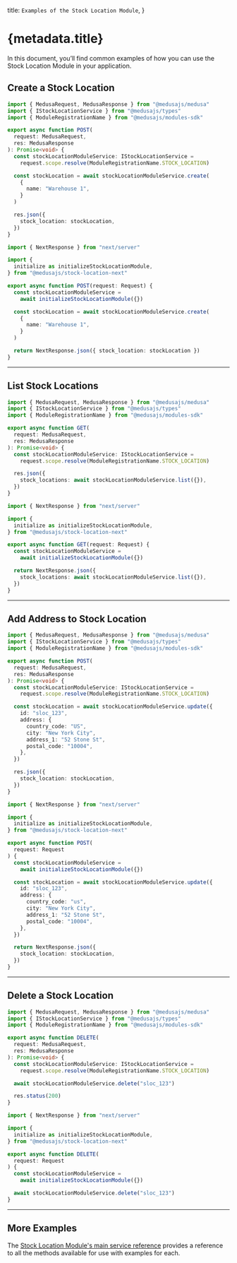 
  title: `Examples of the Stock Location Module`,
}

# {metadata.title}

In this document, you’ll find common examples of how you can use the Stock Location Module in your application.

## Create a Stock Location

<CodeTabs groupId="app-type">
  <CodeTab label="Medusa API Router" value="medusa">

  ```ts
  import { MedusaRequest, MedusaResponse } from "@medusajs/medusa"
  import { IStockLocationService } from "@medusajs/types"
  import { ModuleRegistrationName } from "@medusajs/modules-sdk"

  export async function POST(
    request: MedusaRequest,
    res: MedusaResponse
  ): Promise<void> {
    const stockLocationModuleService: IStockLocationService =
      request.scope.resolve(ModuleRegistrationName.STOCK_LOCATION)

    const stockLocation = await stockLocationModuleService.create(
      {
        name: "Warehouse 1",
      }
    )

    res.json({
      stock_location: stockLocation,
    })
  }
  ```

  </CodeTab>
  <CodeTab label="Next.js App Router" value="nextjs">

  ```ts
  import { NextResponse } from "next/server"

  import {
    initialize as initializeStockLocationModule,
  } from "@medusajs/stock-location-next"

  export async function POST(request: Request) {
    const stockLocationModuleService =
      await initializeStockLocationModule({})

    const stockLocation = await stockLocationModuleService.create(
      {
        name: "Warehouse 1",
      }
    )

    return NextResponse.json({ stock_location: stockLocation })
  }
  ```

  </CodeTab>
</CodeTabs>

---

## List Stock Locations

<CodeTabs groupId="app-type">
  <CodeTab label="Medusa API Router" value="medusa">

  ```ts
  import { MedusaRequest, MedusaResponse } from "@medusajs/medusa"
  import { IStockLocationService } from "@medusajs/types"
  import { ModuleRegistrationName } from "@medusajs/modules-sdk"

  export async function GET(
    request: MedusaRequest,
    res: MedusaResponse
  ): Promise<void> {
    const stockLocationModuleService: IStockLocationService =
      request.scope.resolve(ModuleRegistrationName.STOCK_LOCATION)

    res.json({
      stock_locations: await stockLocationModuleService.list({}),
    })
  }
  ```

  </CodeTab>
  <CodeTab label="Next.js App Router" value="nextjs">

  ```ts
  import { NextResponse } from "next/server"

  import {
    initialize as initializeStockLocationModule,
  } from "@medusajs/stock-location-next"

  export async function GET(request: Request) {
    const stockLocationModuleService =
      await initializeStockLocationModule({})

    return NextResponse.json({
      stock_locations: await stockLocationModuleService.list({}),
    })
  }
  ```

  </CodeTab>
</CodeTabs>

---

## Add Address to Stock Location

<CodeTabs groupId="app-type">
  <CodeTab label="Medusa API Router" value="medusa">

  ```ts
  import { MedusaRequest, MedusaResponse } from "@medusajs/medusa"
  import { IStockLocationService } from "@medusajs/types"
  import { ModuleRegistrationName } from "@medusajs/modules-sdk"

  export async function POST(
    request: MedusaRequest,
    res: MedusaResponse
  ): Promise<void> {
    const stockLocationModuleService: IStockLocationService =
      request.scope.resolve(ModuleRegistrationName.STOCK_LOCATION)

    const stockLocation = await stockLocationModuleService.update({
      id: "sloc_123",
      address: {
        country_code: "US",
        city: "New York City",
        address_1: "52 Stone St",
        postal_code: "10004",
      },
    })

    res.json({
      stock_location: stockLocation,
    })
  }
  ```

  </CodeTab>
  <CodeTab label="Next.js App Router" value="nextjs">

  ```ts
  import { NextResponse } from "next/server"

  import {
    initialize as initializeStockLocationModule,
  } from "@medusajs/stock-location-next"

  export async function POST(
    request: Request
  ) {
    const stockLocationModuleService =
      await initializeStockLocationModule({})

    const stockLocation = await stockLocationModuleService.update({
      id: "sloc_123",
      address: {
        country_code: "us",
        city: "New York City",
        address_1: "52 Stone St",
        postal_code: "10004",
      },
    })

    return NextResponse.json({
      stock_location: stockLocation,
    })
  }
  ```

  </CodeTab>
</CodeTabs>

---

## Delete a Stock Location

<CodeTabs groupId="app-type">
  <CodeTab label="Medusa API Router" value="medusa">

  ```ts
  import { MedusaRequest, MedusaResponse } from "@medusajs/medusa"
  import { IStockLocationService } from "@medusajs/types"
  import { ModuleRegistrationName } from "@medusajs/modules-sdk"

  export async function DELETE(
    request: MedusaRequest,
    res: MedusaResponse
  ): Promise<void> {
    const stockLocationModuleService: IStockLocationService =
      request.scope.resolve(ModuleRegistrationName.STOCK_LOCATION)

    await stockLocationModuleService.delete("sloc_123")

    res.status(200)
  }
  ```

  </CodeTab>
  <CodeTab label="Next.js App Router" value="nextjs">

  ```ts
  import { NextResponse } from "next/server"

  import {
    initialize as initializeStockLocationModule,
  } from "@medusajs/stock-location-next"

  export async function DELETE(
    request: Request
  ) {
    const stockLocationModuleService =
      await initializeStockLocationModule({})

    await stockLocationModuleService.delete("sloc_123")
  }
  ```

  </CodeTab>
</CodeTabs>

---

## More Examples

The [Stock Location Module's main service reference](/references/stock-location) provides a reference to all the methods available for use with examples for each.
